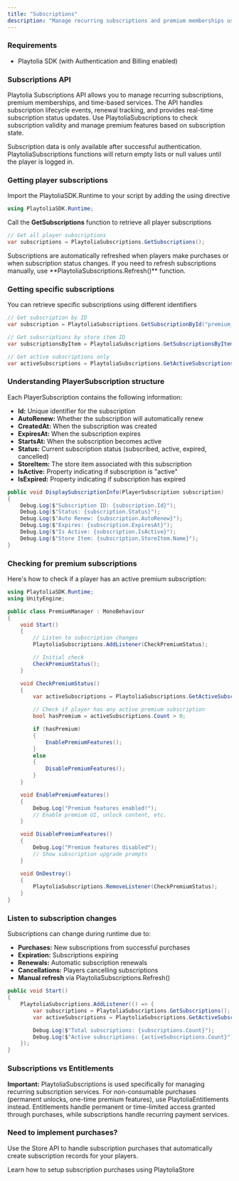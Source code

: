 ```yaml
---
title: "Subscriptions"
description: "Manage recurring subscriptions and premium memberships using PlaytoliaSubscriptions"
---
```


### Requirements

- Playtolia SDK (with Authentication and Billing enabled)

### Subscriptions API

Playtolia Subscriptions API allows you to manage recurring subscriptions, premium memberships, and time-based services. The API handles subscription lifecycle events, renewal tracking, and provides real-time subscription status updates. Use PlaytoliaSubscriptions to check subscription validity and manage premium features based on subscription state.

<Warning>
  Subscription data is only available after successful authentication. PlaytoliaSubscriptions functions will return empty lists or null values until the player is logged in.
</Warning>

### Getting player subscriptions

Import the PlaytoliaSDK.Runtime to your script by adding the using directive

```c# SubscriptionsController.cs
using PlaytoliaSDK.Runtime;
```

Call the **GetSubscriptions** function to retrieve all player subscriptions

```c# SubscriptionsController.cs
// Get all player subscriptions
var subscriptions = PlaytoliaSubscriptions.GetSubscriptions();
```

<Info>
  Subscriptions are automatically refreshed when players make purchases or when subscription status changes. If you need to refresh subscriptions manually, use **PlaytoliaSubscriptions.Refresh()** function.
</Info>

### Getting specific subscriptions

You can retrieve specific subscriptions using different identifiers

```c# SubscriptionsController.cs
// Get subscription by ID
var subscription = PlaytoliaSubscriptions.GetSubscriptionById("premium_monthly");

// Get subscriptions by store item ID
var subscriptionsByItem = PlaytoliaSubscriptions.GetSubscriptionsByItemId("premium_subscription");

// Get active subscriptions only
var activeSubscriptions = PlaytoliaSubscriptions.GetActiveSubscriptions();
```

### Understanding PlayerSubscription structure

Each PlayerSubscription contains the following information:

- **Id:** Unique identifier for the subscription
- **AutoRenew:** Whether the subscription will automatically renew
- **CreatedAt:** When the subscription was created
- **ExpiresAt:** When the subscription expires
- **StartsAt:** When the subscription becomes active
- **Status:** Current subscription status (subscribed, active, expired, cancelled)
- **StoreItem:** The store item associated with this subscription
- **IsActive:** Property indicating if subscription is "active"
- **IsExpired:** Property indicating if subscription has expired

```c# SubscriptionInfo.cs
public void DisplaySubscriptionInfo(PlayerSubscription subscription)
{
    Debug.Log($"Subscription ID: {subscription.Id}");
    Debug.Log($"Status: {subscription.Status}");
    Debug.Log($"Auto Renew: {subscription.AutoRenew}");
    Debug.Log($"Expires: {subscription.ExpiresAt}");
    Debug.Log($"Is Active: {subscription.IsActive}");
    Debug.Log($"Store Item: {subscription.StoreItem.Name}");
}
```

### Checking for premium subscriptions

Here's how to check if a player has an active premium subscription:

```c# PremiumManager.cs
using PlaytoliaSDK.Runtime;
using UnityEngine;

public class PremiumManager : MonoBehaviour
{
    void Start()
    {
        // Listen to subscription changes
        PlaytoliaSubscriptions.AddListener(CheckPremiumStatus);

        // Initial check
        CheckPremiumStatus();
    }

    void CheckPremiumStatus()
    {
        var activeSubscriptions = PlaytoliaSubscriptions.GetActiveSubscriptions();

        // Check if player has any active premium subscription
        bool hasPremium = activeSubscriptions.Count > 0;

        if (hasPremium)
        {
            EnablePremiumFeatures();
        }
        else
        {
            DisablePremiumFeatures();
        }
    }

    void EnablePremiumFeatures()
    {
        Debug.Log("Premium features enabled!");
        // Enable premium UI, unlock content, etc.
    }

    void DisablePremiumFeatures()
    {
        Debug.Log("Premium features disabled");
        // Show subscription upgrade prompts
    }

    void OnDestroy()
    {
        PlaytoliaSubscriptions.RemoveListener(CheckPremiumStatus);
    }
}
```

### Listen to subscription changes

Subscriptions can change during runtime due to:

- **Purchases:** New subscriptions from successful purchases
- **Expiration:** Subscriptions expiring
- **Renewals:** Automatic subscription renewals
- **Cancellations:** Players cancelling subscriptions
- **Manual refresh** via PlaytoliaSubscriptions.Refresh()

```c# SubscriptionTracker.cs
public void Start()
{
    PlaytoliaSubscriptions.AddListener(() => {
        var subscriptions = PlaytoliaSubscriptions.GetSubscriptions();
        var activeSubscriptions = PlaytoliaSubscriptions.GetActiveSubscriptions();

        Debug.Log($"Total subscriptions: {subscriptions.Count}");
        Debug.Log($"Active subscriptions: {activeSubscriptions.Count}");
    });
}
```

### Subscriptions vs Entitlements

**Important:** PlaytoliaSubscriptions is used specifically for managing recurring subscription services. For non-consumable purchases (permanent unlocks, one-time premium features), use PlaytoliaEntitlements instead. Entitlements handle permanent or time-limited access granted through purchases, while subscriptions handle recurring payment services.

### Need to implement purchases?

Use the Store API to handle subscription purchases that automatically create subscription records for your players.

<Card title="In-game Stores" icon="store" href="/for-unity/billing/in-game-stores">
  Learn how to setup subscription purchases using PlaytoliaStore
</Card>
